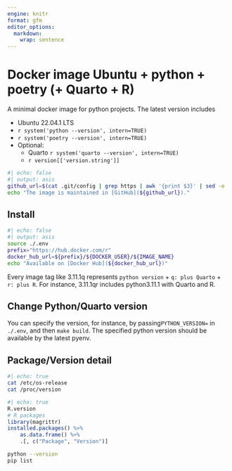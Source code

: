 ```yaml
---
engine: knitr
format: gfm
editor_options:
  markdown:
    wrap: sentence
---
```

# Docker image Ubuntu + python + poetry (+ Quarto + R)  

A minimal docker image for python projects.
The latest version includes

- Ubuntu 22.04.1 LTS
- `r system('python --version', intern=TRUE)`
- `r system('poetry --version', intern=TRUE)`
- Optional:
	- Quarto `r system('quarto --version', intern=TRUE)`
	- `r version[['version.string']]`

```bash
#| echo: false
#| output: asis
github_url=$(cat .git/config | grep https | awk '{print $3}' | sed -e 's/\.git//g')
echo "The image is maintained in [GitHub](${github_url})."
```

## Install

```bash
#| echo: false
#| output: asis
source ./.env
prefix="https://hub.docker.com/r"
docker_hub_url=${prefix}/${DOCKER_USER}/${IMAGE_NAME}
echo "Available on [Docker Hub](${docker_hub_url})"
```

Every image tag like 3.11.1q represents `python version` + `q: plus Quarto` + `r: plus R`. For instance, 3.11.1qr includes python3.11.1 with Quarto and R.

## Change Python/Quarto version

You can specify the version, for instance, by passing`PYTHON_VERSION=` in `./.env`, and then `make build`. The specified python version should be available by the latest pyenv.

## Package/Version detail

```bash
#| echo: true
cat /etc/os-release
cat /proc/version
```

```r
#| echo: true
R.version
# R packages
library(magrittr)
installed.packages() %>%
    as.data.frame() %>%
    .[, c("Package", "Version")]
```

```bash
python --version
pip list
```